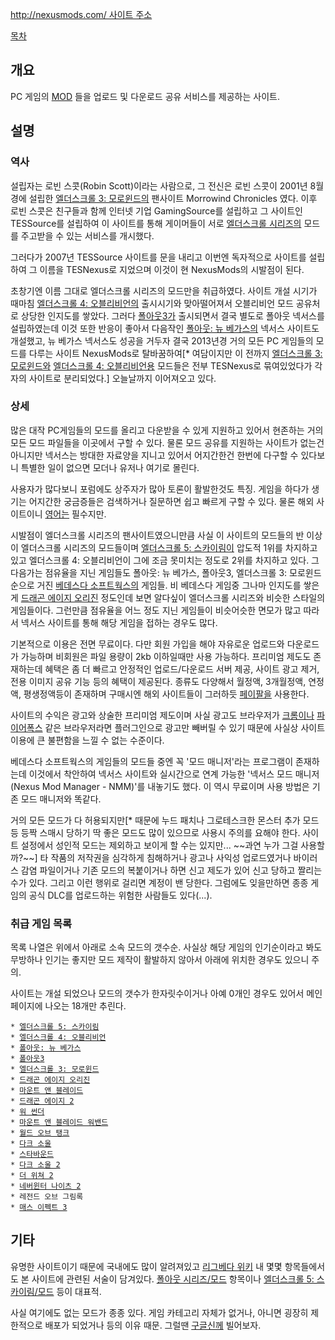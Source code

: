 [[http://nexusmods.com/ 사이트 주소]]

[[목차]]

== 개요 ==
PC 게임의 [[MOD]] 들을 업로드 및 다운로드 공유 서비스를 제공하는 사이트.

== 설명 ==
=== 역사 ===
설립자는 로빈 스콧(Robin Scott)이라는 사람으로, 그 전신은 로빈 스콧이 2001년 8월경에 설립한 [[엘더스크롤 3: 모로윈드]]의 팬사이트 Morrowind Chronicles 였다. 이후 로빈 스콧은 친구들과 함께 인터넷 기업 GamingSource를 설립하고 그 사이트인 TESSource를 설립하여 이 사이트를 통해 게이머들이 서로 [[엘더스크롤 시리즈]]의 모드를 주고받을 수 있는 서비스를 개시했다.

그러다가 2007년 TESSource 사이트를 문을 내리고 이번엔 독자적으로 사이트를 설립하여 그 이름을 TESNexus로 지었으며 이것이 현 NexusMods의 시발점이 된다.

초창기엔 이름 그대로 엘더스크롤 시리즈의 모드만을 취급하였다. 사이트 개설 시기가 때마침 [[엘더스크롤 4: 오블리비언]]의 출시시기와 맞아떨어져서 오블리비언 모드 공유처로 상당한 인지도를 쌓았다. 그러다 [[폴아웃3]]가 출시되면서 결국 별도로 폴아웃 넥서스를 설립하였는데 이것 또한 반응이 좋아서 다음작인 [[폴아웃: 뉴 베가스]]의 넥서스 사이트도 개설했고, 뉴 베가스 넥서스도 성공을 거두자 결국 2013년경 거의 모든 PC 게임들의 모드를 다루는 사이트 NexusMods로 탈바꿈하여[* 여담이지만 이 전까지 [[엘더스크롤 3: 모로윈드]]와 [[엘더스크롤 4: 오블리비언]]용 모드들은 전부 TESNexus로 묶여있었다가 각자의 사이트로 분리되었다.] 오늘날까지 이어져오고 있다.

=== 상세 ===
많은 대작 PC게임들의 모드를 올리고 다운받을 수 있게 지원하고 있어서 현존하는 거의 모든 모드 파일들을 이곳에서 구할 수 있다. 물론 모드 공유를 지원하는 사이트가 없는건 아니지만 넥서스는 방대한 자료양을 지니고 있어서 어지간한건 한번에 다구할 수 있다보니 특별한 일이 없으면 모더나 유저나 여기로 몰린다.

사용자가 많다보니 포럼에도 상주자가 많아 토론이 활발한것도 특징. 게임을 하다가 생기는 어지간한 궁금증들은 검색하거나 질문하면 쉽고 빠르게 구할 수 있다. 물론 해외 사이트이니 [[영어]]는 필수지만.

시발점이 엘더스크롤 시리즈의 팬사이트였으니만큼 사실 이 사이트의 모드들의 반 이상이 엘더스크롤 시리즈의 모드들이며 [[엘더스크롤 5: 스카이림]]이 압도적 1위를 차지하고 있고 엘더스크롤 4: 오블리비언이 그에 조금 못미치는 정도로 2위를 차지하고 있다. 그 다음가는 점유율을 지닌 게임들도 폴아웃: 뉴 베가스, 폴아웃3, 엘더스크롤 3: 모로윈드 순으로 거진 [[베데스다 소프트웍스]]의 게임들. 비 베데스다 게임중 그나마 인지도를 쌓은게 [[드래곤 에이지 오리진]] 정도인데 보면 알다싶이 엘더스크롤 시리즈와 비슷한 스타일의 게임들이다. 그런만큼 점유율을 어느 정도 지닌 게임들이 비슷어슷한 면모가 많고 따라서 넥서스 사이트를 통해 해당 게임을 접하는 경우도 많다.

기본적으로 이용은 전면 무료이다. 다만 회원 가입을 해야 자유로운 업로드와 다운로드가 가능하며 비회원은 파일 용량이 2kb 이하일때만 사용 가능하다. 프리미엄 제도도 존재하는데 혜택은 좀 더 빠르고 안정적인 업로드/다운로드 서버 제공, 사이트 광고 제거, 전용 이미지 공유 기능 등의 혜택이 제공된다. 종류도 다양해서 월정액, 3개월정액, 연정액, 평생정액등이 존재하며 구매시엔 해외 사이트들이 그러하듯 [[페이팔]]을 사용한다.

사이트의 수익은 광고와 상술한 프리미엄 제도이며 사실 광고도 브라우저가 [[크롬]]이나 [[파이어폭스]] 같은 브라우저라면 플러그인으로 광고만 빼버릴 수 있기 때문에 사실상 사이트 이용에 큰 불편함을 느낄 수 없는 수준이다.

베데스다 소프트웍스의 게임들의 모드들 중엔 꼭 '모드 매니저'라는 프로그램이 존재하는데 이것에서 착안하여 넥서스 사이트와 실시간으로 연계 가능한 '넥서스 모드 매니저(Nexus Mod Manager - NMM)'를 내놓기도 했다. 이 역시 무료이며 사용 방법은 기존 모드 매니저와 똑같다.

거의 모든 모드가 다 허용되지만[* 때문에 누드 패치나 그로테스크한 몬스터 추가 모드 등 등짝 스매시 당하기 딱 좋은 모드도 많이 있으므로 사용시 주의를 요해야 한다. 사이트 설정에서 성인적 모드는 제외하고 보이게 할 수는 있지만... ~~과연 누가 그걸 사용할까?~~] 타 작품의 저작권을 심각하게 침해하거나 광고나 사익성 업로드였거나 바이러스 감염 파일이거나 기존 모드의 복붙이거나 하면 신고 제도가 있어 신고 당하고 짤리는 수가 있다. 그리고 이런 행위로 걸리면 계정이 밴 당한다. 그럼에도 잊을만하면 종종 게임의 공식 DLC를 업로드하는 위험한 사람들도 있다(...).

=== 취급 게임 목록 ===
목록 나열은 위에서 아래로 소속 모드의 갯수순. 사실상 해당 게임의 인기순이라고 봐도 무방하나 인기는 좋지만 모드 제작이 활발하지 않아서 아래에 위치한 경우도 있으니 주의.

사이트는 개설 되었으나 모드의 갯수가 한자릿수이거나 아예 0개인 경우도 있어서 메인페이지에 나오는 18개만 추린다.

 * [[엘더스크롤 5: 스카이림]]
 * [[엘더스크롤 4: 오블리비언]]
 * [[폴아웃: 뉴 베가스]]
 * [[폴아웃3]]
 * [[엘더스크롤 3: 모로윈드]]
 * [[드래곤 에이지 오리진]]
 * [[마운트 앤 블레이드]]
 * [[드래곤 에이지 2]]
 * [[워 썬더]]
 * [[마운트 앤 블레이드#s-5|마운트 앤 블레이드 워밴드]]
 * [[월드 오브 탱크]]
 * [[다크 소울]]
 * [[스타바운드]]
 * [[다크 소울 2]]
 * [[더 위쳐 2]]
 * [[네버윈터 나이츠 2]]
 * 레전드 오브 그림록
 * [[매스 이펙트 3]]

== 기타 ==
유명한 사이트이기 때문에 국내에도 많이 알려져있고 [[리그베다 위키]] 내 몇몇 항목들에서도 본 사이트에 관련된 서술이 담겨있다. [[폴아웃 시리즈/모드]] 항목이나 [[엘더스크롤 5: 스카이림/모드]] 등이 대표적.

사실 여기에도 없는 모드가 종종 있다. 게임 카테고리 자체가 없거나, 아니면 굉장히 제한적으로 배포가 되었거나 등의 이유 때문. 그럴땐 [[구글]]신께 빌어보자.

